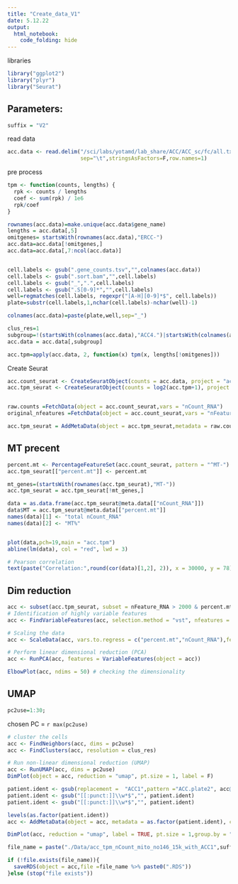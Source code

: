 ```yaml
---
title: "Create_data_V1"
date: 5.12.22
output: 
  html_notebook: 
    code_folding: hide
---
```

libraries
```r
library("ggplot2")
library("plyr")
library("Seurat")
```

## Parameters:

```r
suffix = "V2"
```

read data
```r
acc.data <- read.delim("/sci/labs/yotamd/lab_share/ACC/ACC_sc/fc/all.txt",skip=0,header=T, 
                       sep="\t",stringsAsFactors=F,row.names=1)

```

pre process
```r
tpm <- function(counts, lengths) {
  rpk <- counts / lengths
  coef <- sum(rpk) / 1e6
  rpk/coef
}

rownames(acc.data)=make.unique(acc.data$gene_name)
lengths = acc.data[,5]
omitgenes= startsWith(rownames(acc.data),"ERCC-")
acc.data=acc.data[!omitgenes,]
acc.data=acc.data[,7:ncol(acc.data)]


cell.labels <- gsub(".gene_counts.tsv","",colnames(acc.data))
cell.labels <- gsub(".sort.bam","",cell.labels)
cell.labels <- gsub("_",".",cell.labels)
cell.labels <- gsub(".S[0-9]*","",cell.labels)
well=regmatches(cell.labels, regexpr("[A-H][0-9]*$", cell.labels))
plate=substr(cell.labels,1,nchar(cell.labels)-nchar(well)-1)

colnames(acc.data)=paste(plate,well,sep="_")

clus_res=1
subgroup=!(startsWith(colnames(acc.data),"ACC4.")|startsWith(colnames(acc.data),"ACC6."))
acc.data = acc.data[,subgroup]

acc.tpm=apply(acc.data, 2, function(x) tpm(x, lengths[!omitgenes]))

```

Create Seurat
```r
acc.count_seurat <- CreateSeuratObject(counts = acc.data, project = "acc", min.cells = 3, min.features = 2000)
acc.tpm_seurat <- CreateSeuratObject(counts = log2(acc.tpm+1), project = "acc", min.cells = 3, min.features = 2000)


raw.counts =FetchData(object = acc.count_seurat,vars = "nCount_RNA")
original_nfeatures =FetchData(object = acc.count_seurat,vars = "nFeature_RNA")

acc.tpm_seurat = AddMetaData(object = acc.tpm_seurat,metadata = raw.counts,col.name = "raw.counts")
```

## MT precent
```r
percent.mt <- PercentageFeatureSet(acc.count_seurat, pattern = "^MT-")
acc.tpm_seurat[["percent.mt"]] <- percent.mt

mt_genes=(startsWith(rownames(acc.tpm_seurat),"MT-"))
acc.tpm_seurat = acc.tpm_seurat[!mt_genes,]

data = as.data.frame(acc.tpm_seurat@meta.data[["nCount_RNA"]])
data$MT = acc.tpm_seurat@meta.data[["percent.mt"]]
names(data)[1] <- "total nCount_RNA"
names(data)[2] <- "MT%"


plot(data,pch=19,main = "acc.tpm")
abline(lm(data), col = "red", lwd = 3)

# Pearson correlation
text(paste("Correlation:",round(cor(data)[1,2], 2)), x = 30000, y = 78)

```



## Dim reduction
```r
acc <- subset(acc.tpm_seurat, subset = nFeature_RNA > 2000 & percent.mt < 40)
# Identification of highly variable features
acc <- FindVariableFeatures(acc, selection.method = "vst", nfeatures = 15000) 

# Scaling the data
acc <- ScaleData(acc, vars.to.regress = c("percent.mt","nCount_RNA"),features = VariableFeatures(acc))

# Perform linear dimensional reduction (PCA)
acc <- RunPCA(acc, features = VariableFeatures(object = acc))

ElbowPlot(acc, ndims = 50) # checking the dimensionality 

```
## UMAP
```r
pc2use=1:30;
```

chosen PC = `r max(pc2use)`

```r
# cluster the cells
acc <- FindNeighbors(acc, dims = pc2use)
acc <- FindClusters(acc, resolution = clus_res)

# Run non-linear dimensional reduction (UMAP)
acc <- RunUMAP(acc, dims = pc2use)
DimPlot(object = acc, reduction = "umap", pt.size = 1, label = F)

patient.ident <- gsub(replacement =  "ACC1",pattern ="ACC.plate2", acc@meta.data$orig.ident)
patient.ident <- gsub("[[:punct:]]\\w*$","", patient.ident)
patient.ident <- gsub("[[:punct:]]\\w*$","", patient.ident)

levels(as.factor(patient.ident))
acc <- AddMetaData(object = acc, metadata = as.factor(patient.ident), col.name = "patient.ident")

DimPlot(acc, reduction = "umap", label = TRUE, pt.size = 1,group.by = "patient.ident") 
```



```r
file_name = paste("./Data/acc_tpm_nCount_mito_no146_15k_with_ACC1",suffix, sep = "_")

if (!file.exists(file_name)){
  saveRDS(object = acc,file =file_name %>% paste0(".RDS"))
}else (stop("file exists"))
```


